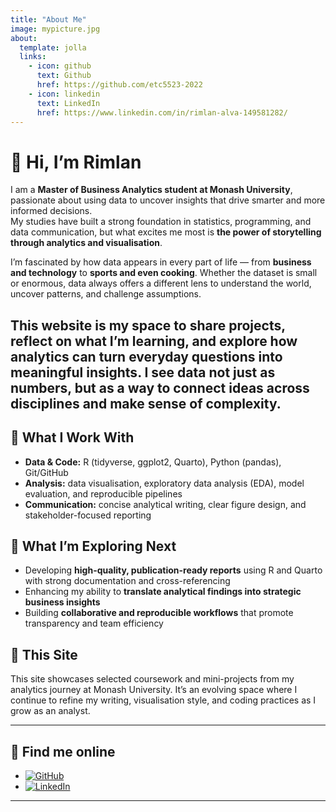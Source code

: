 ```yaml
---
title: "About Me"
image: mypicture.jpg
about:
  template: jolla
  links:
    - icon: github
      text: Github
      href: https://github.com/etc5523-2022
    - icon: linkedin
      text: LinkedIn
      href: https://www.linkedin.com/in/rimlan-alva-149581282/
---
```


# 👋 Hi, I'm Rimlan


I am a **Master of Business Analytics student at Monash University**, passionate about using data to uncover insights that drive smarter and more informed decisions.  
My studies have built a strong foundation in statistics, programming, and data communication, but what excites me most is **the power of storytelling through analytics and visualisation**.  

I’m fascinated by how data appears in every part of life — from **business and technology** to **sports and even cooking**. Whether the dataset is small or enormous, data always offers a different lens to understand the world, uncover patterns, and challenge assumptions.  

This website is my space to share projects, reflect on what I’m learning, and explore how analytics can turn everyday questions into meaningful insights. I see data not just as numbers, but as a way to connect ideas across disciplines and make sense of complexity.  
---

## 🧰 What I Work With

- **Data & Code:** R (tidyverse, ggplot2, Quarto), Python (pandas), Git/GitHub  
- **Analysis:** data visualisation, exploratory data analysis (EDA), model evaluation, and reproducible pipelines  
- **Communication:** concise analytical writing, clear figure design, and stakeholder-focused reporting  

## 🎯 What I’m Exploring Next

- Developing **high-quality, publication-ready reports** using R and Quarto with strong documentation and cross-referencing  
- Enhancing my ability to **translate analytical findings into strategic business insights**  
- Building **collaborative and reproducible workflows** that promote transparency and team efficiency  

## 📌 This Site

This site showcases selected coursework and mini-projects from my analytics journey at Monash University. It’s an evolving space where I continue to refine my writing, visualisation style, and coding practices as I grow as an analyst.  

---

## 🔗 Find me online

- [![GitHub](https://img.shields.io/badge/GitHub-rimaln-181717?logo=github)](https://github.com/rimaln)  
- [![LinkedIn](https://img.shields.io/badge/LinkedIn-Rimlan%20Alva-0A66C2?logo=linkedin)](https://www.linkedin.com/in/rimlan-alva-149581282/)  

---
